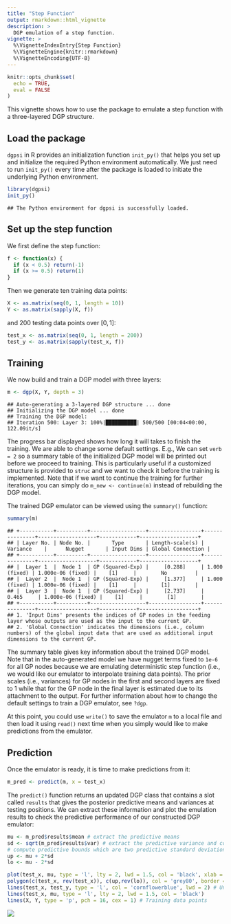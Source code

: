 ```yaml
---
title: "Step Function"
output: rmarkdown::html_vignette
description: >
  DGP emulation of a step function.
vignette: >
  %\VignetteIndexEntry{Step Function}
  %\VignetteEngine{knitr::rmarkdown}
  %\VignetteEncoding{UTF-8}
---
```


```r
knitr::opts_chunk$set(
  echo = TRUE,
  eval = FALSE
)
```

This vignette shows how to use the package to emulate a step function with a three-layered DGP structure.

## Load the package

`dgpsi` in R provides an initialization function `init_py()` that helps you set up and initialize the required Python environment automatically. We just need to run `init_py()` every time after the package is loaded to initiate the underlying Python environment.

```r
library(dgpsi)
init_py()
```

```
## The Python environment for dgpsi is successfully loaded.
```

## Set up the step function

We first define the step function:

```r
f <- function(x) {
  if (x < 0.5) return(-1)
  if (x >= 0.5) return(1)
}
```

Then we generate ten training data points:

```r
X <- as.matrix(seq(0, 1, length = 10))
Y <- as.matrix(sapply(X, f))
```

and 200 testing data points over $[0,1]$:

```r
test_x <- as.matrix(seq(0, 1, length = 200))
test_y <- as.matrix(sapply(test_x, f))
```

## Training

We now build and train a DGP model with three layers:

```r
m <- dgp(X, Y, depth = 3)
```

```
## Auto-generating a 3-layered DGP structure ... done
## Initializing the DGP model ... done
## Training the DGP model:
## Iteration 500: Layer 3: 100%|██████████| 500/500 [00:04<00:00, 122.09it/s]
```

The progress bar displayed shows how long it will takes to finish the training. We are able to change some default settings. E.g., We can set `verb = 2` so a summary table of the initialized DGP model will be printed out before we proceed to training. This is particularly useful if a customized structure is provided to `struc` and we want to check it before the training is implemented. Note that if we want to continue the training for further iterations, you can simply do `m_new <- continue(m)` instead of rebuilding the DGP model.

The trained DGP emulator can be viewed using the `summary()` function:

```r
summary(m)
```

```
## +-----------+----------+------------------+-----------------+---------------+-------------------+------------+-------------------+
## | Layer No. | Node No. |       Type       | Length-scale(s) |   Variance    |      Nugget       | Input Dims | Global Connection |
## +-----------+----------+------------------+-----------------+---------------+-------------------+------------+-------------------+
## |  Layer 1  |  Node 1  | GP (Squared-Exp) |     [0.288]     | 1.000 (fixed) | 1.000e-06 (fixed) |    [1]     |        No         |
## |  Layer 2  |  Node 1  | GP (Squared-Exp) |     [1.377]     | 1.000 (fixed) | 1.000e-06 (fixed) |    [1]     |        [1]        |
## |  Layer 3  |  Node 1  | GP (Squared-Exp) |     [2.737]     |     0.465     | 1.000e-06 (fixed) |    [1]     |        [1]        |
## +-----------+----------+------------------+-----------------+---------------+-------------------+------------+-------------------+
## 1. 'Input Dims' presents the indices of GP nodes in the feeding layer whose outputs are used as the input to the current GP.
## 2. 'Global Connection' indicates the dimensions (i.e., column numbers) of the global input data that are used as additional input dimensions to the current GP.
```

The summary table gives key information about the trained DGP model. Note that in the auto-generated model we have nugget terms fixed to `1e-6` for all GP nodes because we are emulating deterministic step function (i.e., we would like our emulator to interpolate training data points). The prior scales (i.e., variances) for GP nodes in the first and second layers are fixed to 1 while that for the GP node in the final layer is estimated due to its attachment to the output. For further information about how to change the default settings to train a DGP emulator, see `?dgp`.

At this point, you could use `write()` to save the emulator `m` to a local file and then load it using `read()` next time when you simply would like to make predictions from the emulator.

## Prediction

Once the emulator is ready, it is time to make predictions from it:

```r
m_pred <- predict(m, x = test_x)
```

The `predict()` function returns an updated DGP class that contains a slot called `results` that gives the posterior predictive means and variances at testing positions. We can extract these information and plot the emulation results to check the predictive performance of our constructed DGP emulator:

```r
mu <- m_pred$results$mean # extract the predictive means 
sd <- sqrt(m_pred$results$var) # extract the predictive variance and compute the predictive standard deviations
# compute predictive bounds which are two predictive standard deviations above and below the predictive means
up <- mu + 2*sd 
lo <- mu - 2*sd

plot(test_x, mu, type = 'l', lty = 2, lwd = 1.5, col = 'black', xlab = 'x', cex.axis = 1.3, cex.lab = 1.3, ylab = 'y', ylim = c(-1.5,1.5))  # predictive means 
polygon(c(test_x, rev(test_x)), c(up,rev(lo)), col = 'grey80', border = F) # predictive bounds
lines(test_x, test_y, type = 'l', col = 'cornflowerblue', lwd = 2) # Underlying truth
lines(test_x, mu, type = 'l', lty = 2, lwd = 1.5, col = 'black')
lines(X, Y, type = 'p', pch = 16, cex = 1) # Training data points
```

![](images/step_fct_plot.png) 

